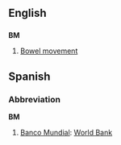 ==English==
==={{initialism}}===
'''BM'''

#[[Bowel movement]]

==Spanish==
===Abbreviation===
'''BM'''

# [[Banco Mundial]]: [[World Bank]]